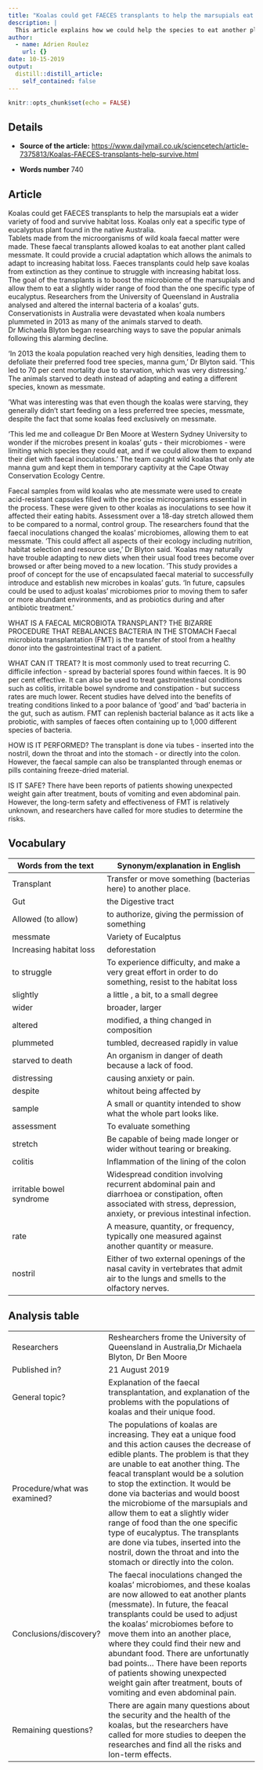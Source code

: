 ```yaml
---
title: "Koalas could get FAECES transplants to help the marsupials eat a wider variety of food and survive habitat loss"
description: |
  This article explains how we could help the species to eat another plants, and survive.
author:
  - name: Adrien Roulez
    url: {}
date: 10-15-2019
output:
  distill::distill_article:
    self_contained: false
---
```


```r
knitr::opts_chunk$set(echo = FALSE)
```

## Details

* **Source of the article:**
<https://www.dailymail.co.uk/sciencetech/article-7375813/Koalas-FAECES-transplants-help-survive.html>

* **Words number**
740

## Article

Koalas could get FAECES transplants to help the marsupials eat a wider variety of food and survive habitat loss.
Koalas only eat a specific type of eucalyptus plant found in the native Australia.  
Tablets made from the microorganisms of wild koala faecal matter were made. 
These faecal transplants allowed koalas to eat another plant called messmate.
It could provide a crucial adaptation which allows the animals to adapt to increasing habitat loss. 
Faeces transplants could help save koalas from extinction as they continue to struggle with increasing habitat loss. 
The goal of the transplants is to boost the microbiome of the marsupials and allow them to eat a slightly wider range of food than the one specific type of eucalyptus. 
Researchers from the University of Queensland in Australia analysed and altered the internal bacteria of a koalas' guts.
Conservationists in Australia were devastated when koala numbers plummeted in 2013 as many of the animals starved to death.   
Dr Michaela Blyton began researching ways to save the popular animals following this alarming decline.  

'In 2013 the koala population reached very high densities, leading them to defoliate their preferred food tree species, manna gum,' Dr Blyton said.
'This led to 70 per cent mortality due to starvation, which was very distressing.'
The animals starved to death instead of adapting and eating a different species, known as messmate.

'What was interesting was that even though the koalas were starving, they generally didn't start feeding on a less preferred tree species, messmate, despite the fact that some koalas feed exclusively on messmate.

'This led me and colleague Dr Ben Moore at Western Sydney University to wonder if the microbes present in koalas' guts - their microbiomes - were limiting which species they could eat, and if we could allow them to expand their diet with faecal inoculations.'
The team caught wild koalas that only ate manna gum and kept them in temporary captivity at the Cape Otway Conservation Ecology Centre.

Faecal samples from wild koalas who ate messmate were used to create acid-resistant capsules filled with the precise microorganisms essential in the process. 
These were given to other koalas as inoculations to see how it affected their eating habits. 
Assessment over a 18-day stretch allowed them to be compared to a normal, control group. 
The researchers found that the faecal inoculations changed the koalas' microbiomes, allowing them to eat messmate.
'This could affect all aspects of their ecology including nutrition, habitat selection and resource use,' Dr Blyton said.
'Koalas may naturally have trouble adapting to new diets when their usual food trees become over browsed or after being moved to a new location.
'This study provides a proof of concept for the use of encapsulated faecal material to successfully introduce and establish new microbes in koalas' guts.
'In future, capsules could be used to adjust koalas' microbiomes prior to moving them to safer or more abundant environments, and as probiotics during and after antibiotic treatment.'

WHAT IS A FAECAL MICROBIOTA TRANSPLANT? THE BIZARRE PROCEDURE THAT REBALANCES BACTERIA IN THE STOMACH
Faecal microbiota transplantation (FMT) is the transfer of stool from a healthy donor into the gastrointestinal tract of a patient.

WHAT CAN IT TREAT? 
It is most commonly used to treat recurring C. difficile infection - spread by bacterial spores found within faeces. It is 90 per cent effective.
It can also be used to treat gastrointestinal conditions such as colitis, irritable bowel syndrome and constipation - but success rates are much lower. 
Recent studies have delved into the benefits of treating conditions linked to a poor balance of 'good' and 'bad' bacteria in the gut, such as autism. 
FMT can replenish bacterial balance as it acts like a probiotic, with samples of faeces often containing up to 1,000 different species of bacteria.  

HOW IS IT PERFORMED?
The transplant is done via tubes - inserted into the nostril, down the throat and into the stomach - or directly into the colon.
However, the faecal sample can also be transplanted through enemas or pills containing freeze-dried material.

IS IT SAFE?
There have been reports of patients showing unexpected weight gain after treatment, bouts of vomiting and even abdominal pain.
However, the long-term safety and effectiveness of FMT is relatively unknown, and researchers have called for more studies to determine the risks.


## Vocabulary

| Words from the text | Synonym/explanation in English |
| ------------------- | ------------------------------ |
| Transplant | Transfer or move something (bacterias here) to another place.|
| Gut | the Digestive tract |
| Allowed (to allow) | to authorize, giving the permission of something |
| messmate | Variety of Eucalptus |
| Increasing habitat loss | deforestation |
| to struggle | To experience difficulty, and make a very great effort in order to do something, resist to the habitat loss |
| slightly | a little , a bit, to a small degree |
| wider | broader, larger |
| altered | modified, a thing changed in composition |
| plummeted | tumbled, decreased rapidly in value |
| starved to death | An organism in danger of death because a lack of food. |
| distressing | causing anxiety or pain. |
| despite | whitout being affected by |
| sample | A small or quantity intended to show what the whole part looks like. |
| assessment | To evaluate something |
| stretch | Be capable of being made longer or wider without tearing or breaking. |
| colitis | Inflammation of the lining of the colon |
| irritable bowel syndrome | Widespread condition involving recurrent abdominal pain and diarrhoea or constipation, often associated with stress, depression, anxiety, or previous intestinal infection. |
| rate | A measure, quantity, or frequency, typically one measured against another quantity or measure. |
| nostril | Either of two external openings of the nasal cavity in vertebrates that admit air to the lungs and smells to the olfactory nerves. |

## Analysis table

|                              |                                                                     |
| ---------------------------- | ------------------------------------------------------------------- |
| Researchers                  | Reshearchers frome the University of Queensland in Australia,Dr Michaela Blyton, Dr Ben Moore                          |
| Published in?                | 21 August 2019                                                       |
| General topic?               | Explanation of the faecal transplantation, and explanation of the problems with the populations of koalas and their unique food.                       |
| Procedure/what was examined? | The populations of koalas are increasing. They eat a unique food and this action causes the decrease of edible plants. The problem is that they are unable to eat another thing. The feacal transplant would be a solution to stop the extinction. It would be done via bacterias and would boost the microbiome of the marsupials and allow them to eat a slightly wider range of food than the one specific type of eucalyptus. The transplants are done via tubes, inserted into the nostril, down the throat and into the stomach or directly into the colon.|
| Conclusions/discovery?       |  The faecal inoculations changed the koalas' microbiomes, and these koalas are now allowed to eat another plants (messmate). In future, the feacal transplants could be used to adjust the koalas' microbiomes before to move them into an another place, where they could find their new and abundant food. There are unfortunatly bad points... There have been reports of patients showing unexpected weight gain after treatment, bouts of vomiting and even abdominal pain.      |
| Remaining questions?         | There are again many questions about the security and the health of the koalas, but the researchers have called for more studies to deepen the researches and find all the risks and lon-term effects. |
